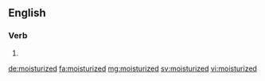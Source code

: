 ==English==

===Verb===
{{head|en}}

# {{en-past of|moisturize}}

[[de:moisturized]]
[[fa:moisturized]]
[[mg:moisturized]]
[[sv:moisturized]]
[[vi:moisturized]]